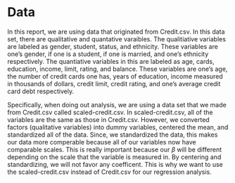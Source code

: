 # Data

In this report, we are using data that originated from Credit.csv. In this data set, there are qualitative and quantative varaibles. The qualitiative variables are labeled as gender, student, status, and ethnicity. These variables are one's gender, if one is a student, if one is married, and one's ethnicity respectively. The quantiative variables in this are labeled as age, cards, education, income, limit, rating, and balance. These variables are one's age, the number of credit cards one has, years of education, income measured in thousands of dollars, credit limit, credit rating, and one's average credit card debt respectively.

Specifically, when doing out analysis, we are using a data set that we made from Credit.csv called scaled-credit.csv. In scaled-credit.csv, all of the variables are the same as those in Credit.csv. However, we converted factors (qualitative variables) into dummy variables, centered the mean, and standardized all of the data. Since, we standardized the data, this makes our data more comperable because all of our variables now have comparable scales. This is really important because our $\beta$ will be different depending on the scale that the variable is measured in. By centering and standardizing, we will not favor any coefficent. This is why we want to use the scaled-credit.csv instead of Credit.csv for our regression analysis. 